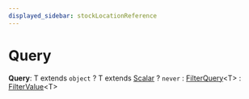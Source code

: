```yaml
---
displayed_sidebar: stockLocationReference
---
```



# Query

 **Query**: T extends `object` ? T extends [Scalar](stock_location.Scalar.mdx) ? `never` : [FilterQuery](stock_location.FilterQuery.mdx)&#60;T&#62; : [FilterValue](stock_location.FilterValue.mdx)&#60;T&#62;
